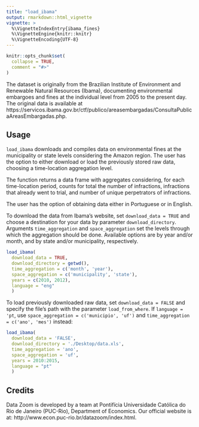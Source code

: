 ```yaml
---
title: "load_ibama"
output: rmarkdown::html_vignette
vignette: >
  %\VignetteIndexEntry{ibama_fines}
  %\VignetteEngine{knitr::knitr}
  %\VignetteEncoding{UTF-8}
---
```


```r
knitr::opts_chunk$set(
  collapse = TRUE,
  comment = "#>"
)
```

The dataset is originally from the Brazilian Institute of Environment and Renewable 
Natural Resources (Ibama), documenting environmental embargoes and fines at the individual
level from 2005 to the present day. The original data is available at
https://servicos.ibama.gov.br/ctf/publico/areasembargadas/ConsultaPublicaAreasEmbargadas.php.  

## Usage

```load_ibama``` downloads and compiles data on environmental fines at the municipality or
state levels considering the Amazon region. The user has the option to either download
or load the previously stored raw data, choosing a time-location aggregation level.

The function returns a data frame with aggregates considering, for each
time-location period, counts for total the number of infractions, 
infractions that already went to trial, and 
number of unique perpetrators of infractions.

The user has the option of obtaining data either in Portuguese or in English.

To download the data from Ibama's website, set ```download_data = TRUE``` and choose
a destination for your data by parameter ```download_directory```. Arguments
```time_aggregation``` and ```space_aggregation``` set the levels through which the aggregation
should be done. Available options are by year and/or month, and by state and/or 
municipality, respectively.


```r

load_ibama(
  download_data = TRUE, 
  download_directory = getwd(),
  time_aggregation = c('month', 'year'),
  space_aggregation = c('municipality', 'state'),
  years = c(2010, 2012),
  language = "eng"
  )
```

To load previously downloaded raw data, set ```download_data = FALSE``` and specify the
file's path with the parameter ```load_from_where```. If ```language = 'pt```, use 
```space_aggregation = c('municipio', 'uf')``` and ```time_aggregation = c('ano', 'mes')``` instead:

```r

load_ibama(
  download_data = 'FALSE', 
  download_directory = './Desktop/data.xls',
  time_aggregation = 'ano',
  space_aggregation = 'uf',
  years = 2010:2015,
  language = "pt"
  )
```


## Credits

Data Zoom is developed by a team at Pontifícia Universidade Católica do Rio de Janeiro (PUC-Rio), Department of Economics. Our official website is at: http://www.econ.puc-rio.br/datazoom/index.html.

